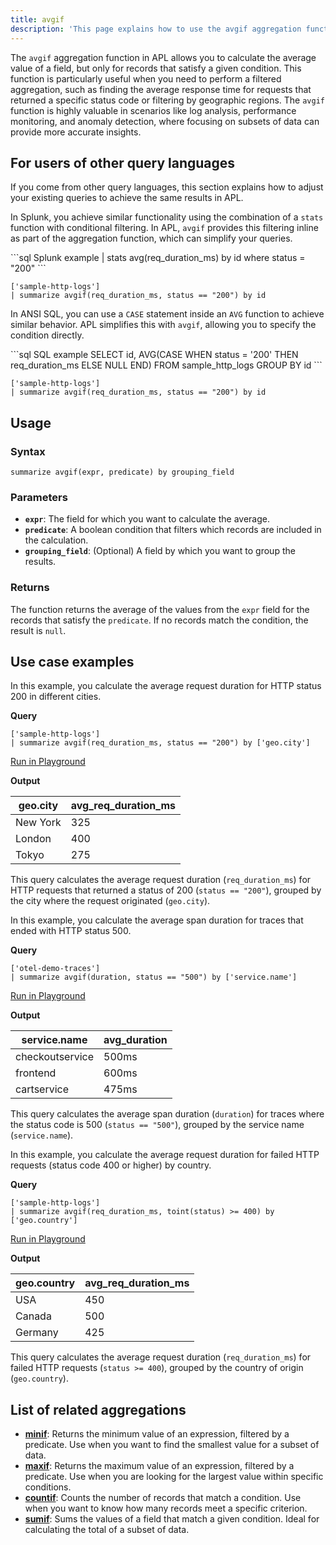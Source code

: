 ```yaml
---
title: avgif
description: 'This page explains how to use the avgif aggregation function in APL.'
---
```


The `avgif` aggregation function in APL allows you to calculate the average value of a field, but only for records that satisfy a given condition. This function is particularly useful when you need to perform a filtered aggregation, such as finding the average response time for requests that returned a specific status code or filtering by geographic regions. The `avgif` function is highly valuable in scenarios like log analysis, performance monitoring, and anomaly detection, where focusing on subsets of data can provide more accurate insights.

## For users of other query languages

If you come from other query languages, this section explains how to adjust your existing queries to achieve the same results in APL.

<AccordionGroup>
<Accordion title="Splunk SPL users">

In Splunk, you achieve similar functionality using the combination of a `stats` function with conditional filtering. In APL, `avgif` provides this filtering inline as part of the aggregation function, which can simplify your queries.

<CodeGroup>
```sql Splunk example
| stats avg(req_duration_ms) by id where status = "200"
```

```kusto APL equivalent
['sample-http-logs'] 
| summarize avgif(req_duration_ms, status == "200") by id
```
</CodeGroup>

</Accordion>
<Accordion title="ANSI SQL users">

In ANSI SQL, you can use a `CASE` statement inside an `AVG` function to achieve similar behavior. APL simplifies this with `avgif`, allowing you to specify the condition directly.

<CodeGroup>
```sql SQL example
SELECT id, AVG(CASE WHEN status = '200' THEN req_duration_ms ELSE NULL END) 
FROM sample_http_logs 
GROUP BY id
```

```kusto APL equivalent
['sample-http-logs'] 
| summarize avgif(req_duration_ms, status == "200") by id
```
</CodeGroup>

</Accordion>
</AccordionGroup>

## Usage

### Syntax

```kusto
summarize avgif(expr, predicate) by grouping_field
```

### Parameters

- **`expr`**: The field for which you want to calculate the average.
- **`predicate`**: A boolean condition that filters which records are included in the calculation.
- **`grouping_field`**: (Optional) A field by which you want to group the results.

### Returns

The function returns the average of the values from the `expr` field for the records that satisfy the `predicate`. If no records match the condition, the result is `null`.

## Use case examples

<Tabs>
<Tab title="Log analysis">

In this example, you calculate the average request duration for HTTP status 200 in different cities.

**Query**

```kusto
['sample-http-logs'] 
| summarize avgif(req_duration_ms, status == "200") by ['geo.city']
```

[Run in Playground](https://play.axiom.co/axiom-play-qf1k/explorer?initForm=%7B%22apl%22%3A%22%5B%27sample-http-logs%27%5D%20%7C%20summarize%20avgif%28req_duration_ms%2C%20status%20%3D%3D%20%22200%22%29%20by%20%5B%27geo.city%27%5D%22%7D)

**Output**

| geo.city   | avg_req_duration_ms |
|------------|---------------------|
| New York   | 325                 |
| London     | 400                 |
| Tokyo      | 275                 |

This query calculates the average request duration (`req_duration_ms`) for HTTP requests that returned a status of 200 (`status == "200"`), grouped by the city where the request originated (`geo.city`).

</Tab>
<Tab title="OpenTelemetry traces">

In this example, you calculate the average span duration for traces that ended with HTTP status 500.

**Query**

```kusto
['otel-demo-traces'] 
| summarize avgif(duration, status == "500") by ['service.name']
```

[Run in Playground](https://play.axiom.co/axiom-play-qf1k/explorer?initForm=%7B%22apl%22%3A%22%5B%27otel-demo-traces%27%5D%20%7C%20summarize%20avgif%28duration%2C%20status%20%3D%3D%20%22500%22%29%20by%20%5B%27service.name%27%5D%22%7D)

**Output**

| service.name          | avg_duration |
|-----------------------|--------------|
| checkoutservice       | 500ms        |
| frontend              | 600ms        |
| cartservice           | 475ms        |

This query calculates the average span duration (`duration`) for traces where the status code is 500 (`status == "500"`), grouped by the service name (`service.name`).

</Tab>
<Tab title="Security logs">

In this example, you calculate the average request duration for failed HTTP requests (status code 400 or higher) by country.

**Query**

```kusto
['sample-http-logs'] 
| summarize avgif(req_duration_ms, toint(status) >= 400) by ['geo.country']
```

[Run in Playground](https://play.axiom.co/axiom-play-qf1k/explorer?initForm=%7B%22apl%22%3A%22%5B%27sample-http-logs%27%5D%20%7C%20summarize%20avgif%28req_duration_ms%2C%20toint%28status%29%20%3E%3D%20400%29%20by%20%5B%27geo.country%27%5D%22%7D)

**Output**

| geo.country   | avg_req_duration_ms |
|---------------|---------------------|
| USA           | 450                 |
| Canada        | 500                 |
| Germany       | 425                 |

This query calculates the average request duration (`req_duration_ms`) for failed HTTP requests (`status >= 400`), grouped by the country of origin (`geo.country`).

</Tab>
</Tabs>

## List of related aggregations

- [**minif**](/apl/aggregation-function/minif): Returns the minimum value of an expression, filtered by a predicate. Use when you want to find the smallest value for a subset of data.
- [**maxif**](/apl/aggregation-function/maxif): Returns the maximum value of an expression, filtered by a predicate. Use when you are looking for the largest value within specific conditions.
- [**countif**](/apl/aggregation-function/countif): Counts the number of records that match a condition. Use when you want to know how many records meet a specific criterion.
- [**sumif**](/apl/aggregation-function/sumif): Sums the values of a field that match a given condition. Ideal for calculating the total of a subset of data.